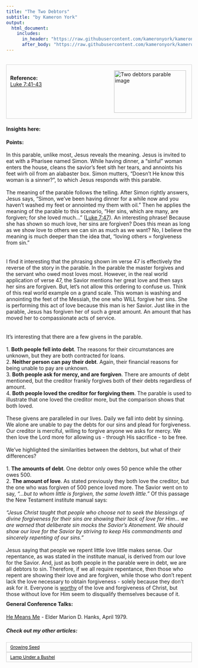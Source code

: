 ```yaml
---
title: "The Two Debtors"
subtitle: "by Kameron York"
output:
  html_document:
    includes:
      in_header: "https://raw.githubusercontent.com/kameronyork/kameronyork.github.io/main/parables/header.html"
      after_body: "https://raw.githubusercontent.com/kameronyork/kameronyork.github.io/main/parables/footer.html"
---
```

<br>
<div style="border: 1px solid lightgray; padding: 10px; overflow: hidden;">
<img src="https://raw.githubusercontent.com/kameronyork/kameronyork.github.io/main/docs/assets/coins.jpg" alt="Two debtors parable image" style="float: right; width: 195px; height: 115px; padding: 5px;">
<br>
<h4 style="text-align: left; margin: 0;">Reference:</h4>
<p style="text-align: left; margin: 0;"><a href="https://www.churchofjesuschrist.org/study/scriptures/nt/luke/7?lang=eng&id=41-43#p41" target="_blank">Luke 7:41-43</a></p>
</div>

#### Insights here:


<b>Points:</b> 
<br>
<br>
In this parable, unlike most, Jesus reveals the meaning.  Jesus is invited to eat with a Pharisee named Simon.  While having dinner, a "sinful" woman enters the house, cleans the savior's feet sith her tears, and annoints his feet wirh oil from an alabaster box.  Simon mutters, "Doesn't He know this woman is a sinner?", to which Jesus responds with this parable.
<br>
<br>
The meaning of the parable follows the telling.  After Simon rightly answers, Jesus says, "Simon, we've been having dinner for a while now and you haven't washed my feet or annointed my them with oil."  Then he applies the meaning of the parable to this scenario, "Her sins, which are many, are forgiven; for she loved much..." (<a href="https://www.churchofjesuschrist.org/study/scriptures/nt/luke/7?lang=eng&id=47#p47">Luke 7:47</a>).  An interesting phrase!  Because she has shown so much love, her sins are forgiven?  Does this mean as long as we show love to others we can sin as much as we want?  No, I believe the meaning is much deeper than the idea that, "loving others = forgiveness from sin."  
<br>
<br>
I find it interesting that the phrasing shown im verse 47 is effectively the reverse of the story in the parable.  In the parable the master forgives and the servant who owed most loves most.  However, in the real world application of verse 47, the Savior mentions her great love and then says her sins are forgiven. But, let's not allow this ordering to confuse us.  Think of this real world example on a grand scale.  This woman is washing and annointing the feet of the Messiah, the one who WILL forgive her sins.  She is performing this act of love because this man is her Savior.  Just like in the parable, Jesus has forgiven her of such a great amount.  An amount that has moved her to compassionate acts of service.  
<br>
<br>
It's interesting that there are a few givens in the parable.<br><br>
1. <b>Both people fell into debt</b>.  The reasons for their circumstances are unknown, but they are both contracted for loans.<br>
2. <b>Neither person can pay their debt</b>.  Again, their financial reasons for being unable to pay are unknown.<br>
3. <b>Both people ask for mercy, and are forgiven</b>.  There are amounts of debt mentioned, but the creditor frankly forgives both of their debts regardless of amount.<br>
4. <b>Both people loved the creditor for forgiving them</b>.  The parable is used to illustrate that one loved the creditor more, but the comparison shows that both loved.
<br>
<br>
These givens are paralleled in our lives.  Daily we fall into debt by sinning.  We alone are unable to pay the debts for our sins and plead for forgiveness.  Our creditor is merciful, willing to forgive anyone we asks for mercy.  We then love the Lord more for allowing us - through His sacrifice - to be free. 
<br>
<br>
We've highlighted the similarities between the debtors, but what of their differences?
<br>
<br>
1. <b>The amounts of debt</b>.  One debtor only owes 50 pence while the other owes 500.<br>
2. <b>The amount of love</b>.  As stated previously they both love the creditor, but the one who was forgiven of 500 pence loved more.  The Savior went on to say, <i>"...but to whom little is forgiven, the same loveth little."</i>  Of this passage the New Testament institute manual says:
<br>
<br>
<i>"Jesus Christ taught that people who choose not to seek the blessings of divine forgiveness for their sins are showing their lack of love for Him... we are warned that deliberate sin mocks the Savior’s Atonement. We should show our love for the Savior by striving to keep His commandments and sincerely repenting of our sins."</i>
<br>
<br>
Jesus saying that people we repent little love little makes sense.  Our repentance, as was stated in the institute manual, is derived from our love for the Savior.  And, just as both people in the parable were in debt, we are all debtors to sin.  Therefore, if we all require repentance, then those who repent are showing their love and are forgiven, while those who don't repent lack the love necessary to obtain forgiveness - solely because they don't ask for it.  Everyone is <u>worthy</u> of the love and forgiveness of Christ, but those without love for Him seem to disqualify themselves because of it.




<div style="margin-top: -10px;">
#### General Conference Talks:
</style>
<a href = "https://www.churchofjesuschrist.org/study/general-conference/1979/04/he-means-me?lang=eng" target="_blank">He Means Me</a> - Elder Marion D. Hanks, April 1979.



##### Check out my other articles:

<link rel="stylesheet" href="https://kameronyork.github.io/scripting/themify-icons/themify-icons.css">
<div class="container">
<div class="row">
<div class="col-12 text-md-left">
<nav class="pagination mt-3">
<a class="nav nav-prev" href="https://www.kameronyork.com/parables/growing-seed.html" style="background-color: transparent; color: black; padding: 5px 10px; border: 1px solid lightgray; cursor: pointer; white-space: nowrap; font-size: 12px; display: flex; align-items: center;" 
onmouseover="this.style.backgroundColor='lightgray';" 
onmouseout="this.style.backgroundColor='transparent';" 
onmousedown="this.style.backgroundColor='gray';" 
onmouseup="this.style.backgroundColor='lightgray';">
<i class="ti-arrow-left mr-2"></i>
<span style="display: none;" class="d-md-inline-block">Growing Seed</span>
<span style="display: inline-block;" class="d-md-none">Growing Seed</span>
</a>
<a class="nav nav-next ml-3" href="https://www.kameronyork.com/parables/lamp-under-a-bushel.html" style="background-color: transparent; color: black; padding: 5px 10px; border: 1px solid lightgray; cursor: pointer; white-space: nowrap; font-size: 12px; display: flex; align-items: center;" 
onmouseover="this.style.backgroundColor='lightgray';" 
onmouseout="this.style.backgroundColor='transparent';" 
onmousedown="this.style.backgroundColor='gray';" 
onmouseup="this.style.backgroundColor='lightgray';">
<span style="display: none;" class="d-md-inline-block">Lamp Under a Bushel</span>
<span style="display: inline-block;" class="d-md-none">Lamp Under a Bushel</span>
<i class="ti-arrow-right ml-2"></i>
</a>
</nav>
</div>
</div>
</div>